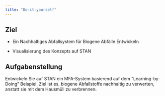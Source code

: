 ---
title: "Do-it-yourself"
---

## Ziel

-   Ein Nachhaltiges Abfallsystem für Biogene Abfälle Entwickeln

-   Visualisierung des Konzepts auf STAN

## Aufgabenstellung

Entwickeln Sie auf STAN ein MFA-System basierend auf dem "Learning-by-Doing" Beispiel. Ziel ist es, biogene Abfallstoffe nachhaltig zu verwerten, anstatt sie mit dem Hausmüll zu verbrennen.

# 
